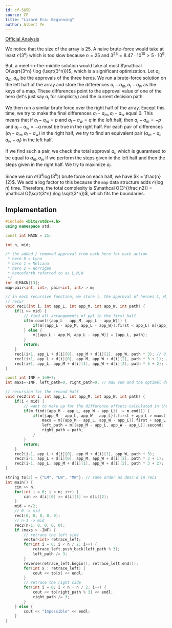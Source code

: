 ```yaml
---
id: cf-585D
source: CF
title: "Lizard Era: Beginning"
author: Albert Ye
---
```


[Official Analysis](https://codeforces.com/blog/entry/20898)

We notice that the size of the array is $25$. A naive brute-force would take at least $\mathcal O(3^n)$ which is too slow
because $n = 25$ and $3^25 = 8.47 \cdot 10^10 > 5 \cdot 10^9$. 

But, a meet-in-the-middle solution would take at most $\mathcal O(\sqrt{3^n} \log (\sqrt{3^n}))$,
which is a significant optimization. Let $a_l, a_m, a_w$ be the approvals of the three heros.
We run a brute-force solution on the left half of the array and store the differences $a_l-a_m, a_l-a_w$
as the keys of a map. These differences point to the approval value of one of the hero (let's just say $a_l$
for simplicity) and the current decision path.

We then run a similar brute force over the right half of the array. Except this time, we try to make the final 
differences $a_l-a_m, a_l-a_w$ equal 0. This means that if $a_l-a_m = p$ and $a_l-a_w = q$ in the left half, then
$a_l-a_m = -p$ and $a_l-a_w = -q$ must be true in the right half. For each pair of differences $(a_l-a_m, a_l-a_w)$
in the right half, we try to find an equivalent pair $(a_m-a_l, a_w-a_l)$ in the left half.

If we find such a pair, we check the total approval $a_l$, which is guaranteed to be equal to $a_m, a_w$ if we 
perform the steps given in the left half and then the steps given in the right half. We try to maximize $a_l$.

Since we run $\mathcal O(3^k \log (3^k))$ brute force on each half, we have $k = \frac{n}{2}$. We add a log factor to this
because the `map` data structure adds $\mathcal O(\log n)$ time. Therefore, the total complexity is 
$\mathcal O(3^{\frac n2}) = \mathcal O(\sqrt{3^n} \log \sqrt{3^n})$, which fits the boundaries.


## Implementation

<LanguageSection>
<CPPSection>

```cpp
#include <bits/stdc++.h>
using namespace std;

const int MAXN = 25;

int n, mid;

/* the added / removed approval from each hero for each action
 * hero 0 = Lynn
 * hero 1 = Meliana
 * hero 2 = Worrigan
 * henceforth referred to as L,M,W
 */
int d[MAXN][3];
map<pair<int, int>, pair<int, int> > m;

// in each recursive function, we store i, the approval of heroes L, M, W, and then an integer saving our decision path
// recur
void rec1(int i, int app_L, int app_M, int app_W, int path) {
	if(i >= mid) {
		// find all arrangements of ppl in the first half
		if(m.count({app_L - app_M, app_L - app_W})) {
			if(m[{app_L - app_M, app_L - app_W}].first < app_L) m[{app_L - app_M, app_L - app_W}] = {app_L, path};
		} else {
			m[{app_L - app_M, app_L - app_W}] = {app_L, path};
		}
		return;
	}
	rec1(i+1, app_L + d[i][0], app_M + d[i][1], app_W, path * 3); // 0 - take L, M
	rec1(i+1, app_L + d[i][0], app_M, app_W + d[i][2], path * 3 + 1); // 1 - take L, W
	rec1(i+1, app_L, app_M + d[i][1], app_W + d[i][2], path * 3 + 2); // 2 - take M, W
}

const int INF = 1e9+7;
int maxs=-INF, left_path=0, right_path=0; // max sum and the optimal decision paths for each half

// recursion for the second half
void rec2(int i, int app_L, int app_M, int app_W, int path) {
	if(i < mid) {
		// want to make up for the difference offsets calculated in the first half
		if(m.find({app_M - app_L, app_W - app_L}) != m.end()) {
			if(m[{app_M - app_L, app_W - app_L}].first + app_L > maxs) {
				maxs = m[{app_M - app_L, app_W - app_L}].first + app_L;
				left_path = m[{app_M - app_L, app_W - app_L}].second;
				right_path = path;
			}
		}
		return;
	}
	rec2(i-1, app_L + d[i][0], app_M + d[i][1], app_W, path * 3);
	rec2(i-1, app_L + d[i][0], app_M, app_W + d[i][2], path * 3 + 1);
	rec2(i-1, app_L, app_M + d[i][1], app_W + d[i][2], path * 3 + 2);
}

string to[3] = {"LM", "LW", "MW"}; // same order as desc'd in rec1
int main() {
	cin >> n;
	for(int i = 0; i < n; i++) {
		cin >> d[i][0] >> d[i][1] >> d[i][2];
	}
	mid = n/2;
	// 0 -> mid
	rec1(0, 0, 0, 0, 0);
	// n-1 -> mid
	rec2(n-1, 0, 0, 0, 0);
	if (maxs > -INF) {
		// retrace the left side
		vector<int> retrace_left;
		for(int i = 0; i < n / 2; i++) {
			retrace_left.push_back(left_path % 3);
			left_path /= 3;
		}
		reverse(retrace_left.begin(), retrace_left.end());
		for(int x : retrace_left) {
			cout << to[x] << endl;
		}
		// retrace the right side
		for(int i = 0; i < n - n / 2; i++) {
			cout << to[right_path % 3] << endl;
			right_path /= 3;
		}
	} else {
		cout << "Impossible" << endl;
	}
}
```
</CPPSection>
</LanguageSection>
